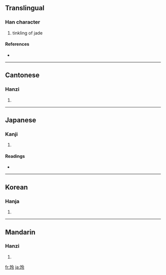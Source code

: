 {{see|玲}}
==Translingual==

===Han character===
{{Han char|rn=96|rad=玉|as=05|sn=9|four=1813<sub>7</sub>|canj=一土人戈戈 (MGOII)}}

# tinkling of jade

====References====
* {{Han ref|kx=0728.230|dkj=20888|dj=1140.200|hdz=21108.010|uh=73B2|ud=29618|bh=ACC2|bd=44226}}

----

==Cantonese==

===Hanzi===
{{yue-hanzi|jyut=|y=ling4}}

# {{defn|Cantonese}}

----

==Japanese==

===Kanji===
{{ja-kanji|grade=|rs=玉05}}

# {{defn|Japanese}}

====Readings====
* {{ja-readings|on=[[れい]] (rei), [[ろう]] (rō)|kun=}}

----

==Korean==

===Hanja===
{{ko-hanja|hangeul=령>영|eumhun=|rv=ryeong>yeong|mr=ryŏng>yŏng|y=lyeng><sup>l</sup>yeng}}

# {{defn|Korean}}

----

==Mandarin==

===Hanzi===
{{cmn-hanzi|pin=[[líng]] ([[ling2]])|wg=ling<sup>2</sup>}}

# {{defn|Mandarin}}

[[fr:玲]]
[[ja:玲]]